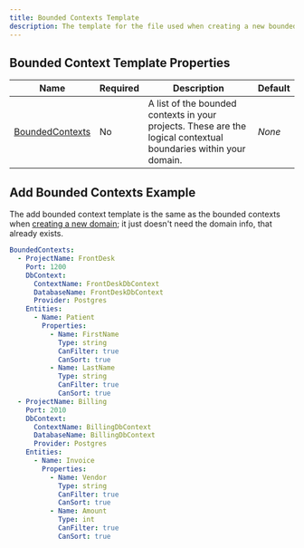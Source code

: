 ```yaml
---
title: Bounded Contexts Template
description: The template for the file used when creating a new bounded context to your domain project using the `add bc` command.
---
```


## Bounded Context Template Properties

| Name                                      | Required | Description                                                                                                      | Default |
| ----------------------------------------- | -------- | ---------------------------------------------------------------------------------------------------------------- | ------- |
| [BoundedContexts](/docs/bounded-contexts) | No       | A list of the bounded contexts in your projects. These are the logical contextual boundaries within your domain. | _None_  |

## Add Bounded Contexts Example

The add bounded context template is the same as the bounded contexts when
[creating a new domain](/docs/domain-template); it just doesn't need the domain info, that already exists.

```yaml
BoundedContexts:
  - ProjectName: FrontDesk
    Port: 1200
    DbContext:
      ContextName: FrontDeskDbContext
      DatabaseName: FrontDeskDbContext
      Provider: Postgres
    Entities:
      - Name: Patient
        Properties:
          - Name: FirstName
            Type: string
            CanFilter: true
            CanSort: true
          - Name: LastName
            Type: string
            CanFilter: true
            CanSort: true
  - ProjectName: Billing
    Port: 2010
    DbContext:
      ContextName: BillingDbContext
      DatabaseName: BillingDbContext
      Provider: Postgres
    Entities:
      - Name: Invoice
        Properties:
          - Name: Vendor
            Type: string
            CanFilter: true
            CanSort: true
          - Name: Amount
            Type: int
            CanFilter: true
            CanSort: true
```

